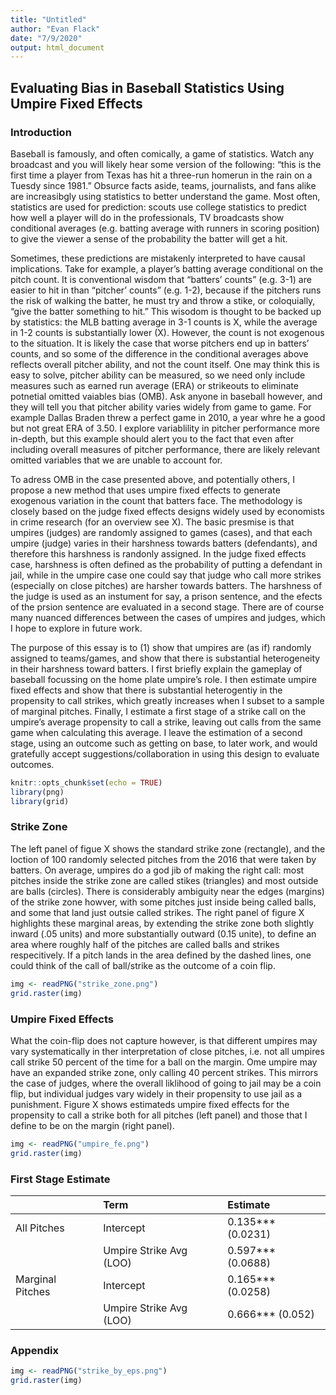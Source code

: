 ```yaml
---
title: "Untitled"
author: "Evan Flack"
date: "7/9/2020"
output: html_document
---
```


## Evaluating Bias in Baseball Statistics Using Umpire Fixed Effects

### Introduction

Baseball is famously, and often comically, a game of statistics. Watch any broadcast and you will likely hear some version of the following: "this is the first time a player from Texas has hit a three-run homerun in the rain on a Tuesdy since 1981." Obsurce facts aside, teams, journalists, and fans alike are increasibgly using statistics to better understand the game. Most often, statistics are used for prediction: scouts use college statistics to predict how well a player will do in the professionals, TV broadcasts show conditional averages (e.g. batting average with runners in scoring position) to give the viewer a sense of the probability the batter will get a hit. 

Sometimes, these predictions are mistakenly interpreted to have causal implications. Take for example, a player's batting average conditional on the pitch count. It is conventional wisdom that "batters' counts" (e.g. 3-1) are easier to hit in than "pitcher' counts" (e.g. 1-2), because if the pitchers runs the risk of walking the batter, he must try and throw a stike, or coloquially, "give the batter something to hit." This wisodom is thought to be backed up by statistics: the MLB batting average in 3-1 counts is X, while the average in 1-2 counts is substantially lower (X). However, the count is not exogenous to the situation. It is likely the case that worse pitchers end up in batters' counts, and so some of the difference in the conditional averages above reflects overall pitcher ability, and not the count itself. One may think this is easy to solve, pitcher ability can be measured, so we need only include measures such as earned run average (ERA) or strikeouts to eliminate potnetial omitted vaiables bias (OMB). Ask anyone in baseball however, and they will tell you that pitcher ability varies widely from game to game. For example Dallas Braden threw a perfect game in 2010, a year whre he a good but not great ERA of 3.50. I explore variablility in pitcher performance more in-depth, but this example should alert you to the fact that even after including overall measures of pitcher performance, there are likely relevant omitted variables that we are unable to account for.

To adress OMB in the case presented above, and potentially others, I propose a new method that uses umpire fixed effects to generate exogenous variation in the count that batters face. The methodology is closely based on the judge fixed effects designs widely used by economists in crime research (for an overview see X). The basic presmise is that umpires (judges) are randomly assigned to games (cases), and that each umpire (judge) varies in their harshness towards batters (defendants), and therefore this harshness is randonly assigned. In the judge fixed effects case, harshness is often defined as the probability of putting a defendant in jail, while in the umpire case one could say that judge who call more strikes (especially on close pitches) are harsher towards batters. The harshness of the judge is used as an instument for say, a prison sentence, and the efects of the prsion sentence are evaluated in a second stage. There are of course many nuanced differences between the cases of umpires and judges, which I hope to explore in future work. 

The purpose of this essay is to (1) show that umpires are (as if) randomly assigned to teams/games, and show that there is substantial heterogeneity in their harshness toward batters. I first briefly explain the gameplay of baseball focussing on the home plate umpire's role. I then estimate umpire fixed effects and show that there is substantial heterogentiy in the propensity to call strikes, which greatly increases when I subset to a sample of marginal pitches. Finally, I estimate a first stage of a strike call on the umpire's average propensity to call a strike, leaving out calls from the same game when calculating this average. I leave the estimation of a second stage, using an outcome such as getting on base, to later work, and would gratefully accept suggestions/collaboration in using this design to evaluate outcomes.

```r
knitr::opts_chunk$set(echo = TRUE)
library(png)
library(grid)
```

### Strike Zone
The left panel of figue X shows the standard strike zone (rectangle), and the loction of 100 randomly selected pitches from the 2016 that were taken by batters. On average, umpires do a god jib of making the right call: most pitches inside the strike zone are called stikes (triangles) and most outside are balls (circles). There is considerably ambiguity near the edges (margins) of the strike zone howver, with some pitches just inside being called balls, and some that land just outsie called strikes. The right panel of figure X highlights these marginal areas, by extending the strike zone both slightly inward (.05 units) and more substantially outward (0.15 unite), to define an area where roughly half of the pitches are called balls and strikes respecitively. If a pitch lands in the area defined by the dashed lines, one could think of the call of ball/strike as the outcome of a coin flip.

```r
img <- readPNG("strike_zone.png")
grid.raster(img)
```

### Umpire Fixed Effects

What the coin-flip does not capture however, is that different umpires may vary systematically in ther interpretation of close pitches, i.e. not all umpires call strike 50 percent of the time for a ball on the margin. Ome umpire may have an expanded strike zone, only calling 40 percent strikes. This mirrors the case of judges, where the overall liklihood of going to jail may be a coin flip, but individual judges vary widely in their propensity to use jail as a punishment. Figure X shows estimateds umpire fixed effects for the propensity to call a strike both for all pitches (left panel) and those that I define to be on the margin (right panel). 

```r
img <- readPNG("umpire_fe.png")
grid.raster(img)
```

### First Stage Estimate

|                 |Term                    |Estimate          |
|:----------------|:-----------------------|:-----------------|
|All Pitches      |Intercept               |0.135*** (0.0231) |
|                 |Umpire Strike Avg (LOO) |0.597*** (0.0688) |
|Marginal Pitches |Intercept               |0.165*** (0.0258) |
|                 |Umpire Strike Avg (LOO) |0.666*** (0.052)  |


### Appendix 


```r
img <- readPNG("strike_by_eps.png")
grid.raster(img)
```

